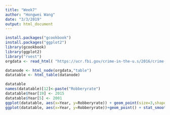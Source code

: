 ```yaml
---
title: "Week7"
author: "Hongwei Wang"
date: "3/3/2019"
output: html_document
---
```

```r
install.packages("gcookbook")
install.packages("ggplot2")
library(gcookbook)
library(ggplot2)
library("rvest")
orgdata <- read_html( "https://ucr.fbi.gov/crime-in-the-u.s/2016/crime-in-the-u.s.-2016/topic-pages/tables/table-1")

datanode <- html_node(orgdata,"table")
datatable <- html_table(datanode)

datatable
names(datatable)[12]<-paste("Robberyrate")
datatable$Year[19] <- 2015
datatable$Year[5] <- 2001
ggplot(datatable, aes(x=Year, y=Robberyrate)) + geom_point(size=3,shape=21) 
ggplot(datatable, aes(x=Year, y=Robberyrate))+geom_point() + stat_smooth(method=lm)
```

